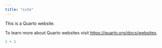 ```yaml
---
title: "site"
---
```


This is a Quarto website.

To learn more about Quarto websites visit <https://quarto.org/docs/websites>.

```r
1 + 1
```
